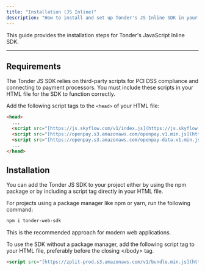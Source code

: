 ```yaml
---
title: "Installation (JS Inline)"
description: "How to install and set up Tonder's JS Inline SDK in your web project."
---
```


This guide provides the installation steps for Tonder's JavaScript Inline SDK.

---

## Requirements

The Tonder JS SDK relies on third-party scripts for PCI DSS compliance and connecting to payment processors. You must include these scripts in your HTML file for the SDK to function correctly.

Add the following script tags to the `<head>` of your HTML file:

```html title="index.html"
<head>
  ...
  <script src="[https://js.skyflow.com/v1/index.js](https://js.skyflow.com/v1/index.js)"></script>
  <script src="[https://openpay.s3.amazonaws.com/openpay.v1.min.js](https://openpay.s3.amazonaws.com/openpay.v1.min.js)"></script>
  <script src="[https://openpay.s3.amazonaws.com/openpay-data.v1.min.js](https://openpay.s3.amazonaws.com/openpay-data.v1.min.js)"></script>
  ...
</head>

```

## Installation

You can add the Tonder JS SDK to your project either by using the npm package or by including a script tag directly in your HTML file.

<AccordionGroup>
<Accordion title="NPM Package">
For projects using a package manager like npm or yarn, run the following command:

```bash
npm i tonder-web-sdk
```
This is the recommended approach for modern web applications.
</Accordion>

<Accordion title="Script Tag">
To use the SDK without a package manager, add the following script tag to your HTML file, preferably before the closing &lt;/body&gt; tag.

```html
<script src="[https://zplit-prod.s3.amazonaws.com/v1/bundle.min.js](https://zplit-prod.s3.amazonaws.com/v1/bundle.min.js)"></script>
```
</Accordion>
</AccordionGroup>
